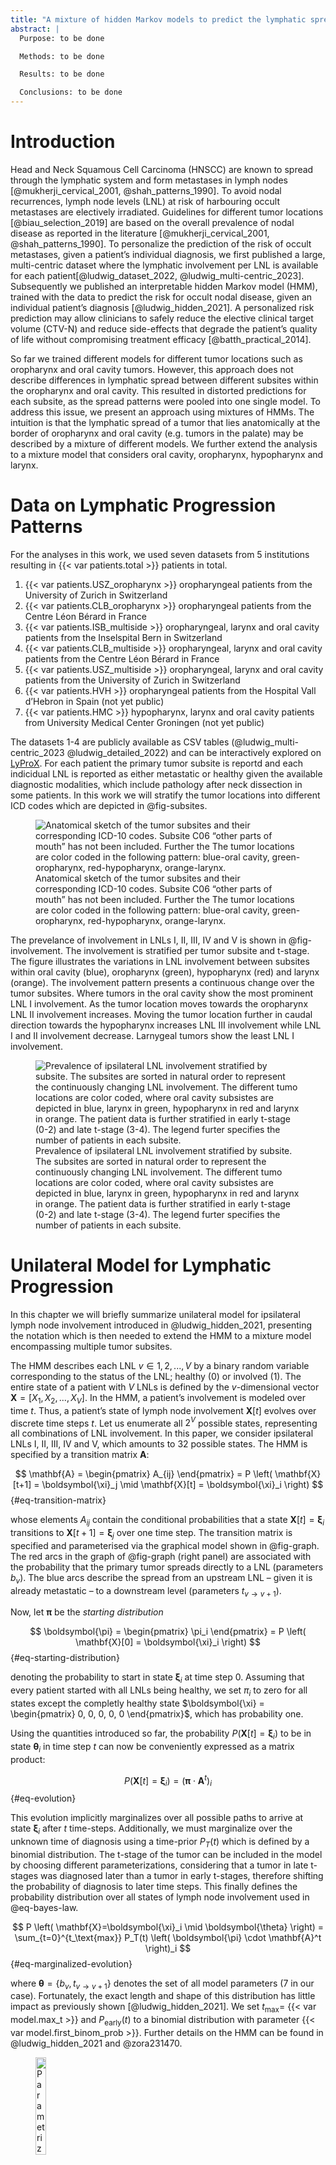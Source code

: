 ```yaml
---
title: "A mixture of hidden Markov models to predict the lymphatic spread in head and neck cancer depending on primary tumor location"
abstract: |
  Purpose: to be done

  Methods: to be done

  Results: to be done

  Conclusions: to be done
---
```


# Introduction
Head and Neck Squamous Cell Carcinoma (HNSCC) are known to spread through the lymphatic system and form metastases in lymph nodes [@mukherji_cervical_2001, @shah_patterns_1990]. To avoid nodal recurrences, lymph node levels (LNL) at risk of harbouring occult metastases are electively irradiated. Guidelines for different tumor locations [@biau_selection_2019] are based on the overall prevalence of nodal disease as reported in the literature [@mukherji_cervical_2001, @shah_patterns_1990].
To personalize the prediction of the risk of occult metastases, given a patient's individual diagnosis, we first published a large, multi-centric dataset where the lymphatic involvement per LNL is available for each patient[@ludwig_dataset_2022, @ludwig_multi-centric_2023].
Subsequently we published an interpretable hidden Markov model (HMM), trained with the data to predict the risk for occult nodal disease, given an individual patient's diagnosis [@ludwig_hidden_2021].
A personalized risk prediction may allow clinicians to safely reduce the elective clinical target volume (CTV-N) and reduce side-effects that degrade the patient's quality of life without compromising treatment efficacy [@batth_practical_2014].

So far we trained different models for different tumor locations such as oropharynx and oral cavity tumors. However, this approach does not describe differences in lymphatic spread between different subsites within the oropharynx and oral cavity. This resulted in distorted predictions for each subsite, as the spread patterns were pooled into one single model. To address this issue, we present an approach using mixtures of HMMs. The intuition is that the lymphatic spread of a tumor that lies anatomically at the border of oropharynx and oral cavity (e.g. tumors in the palate) may be described by a mixture of different models. We further extend the analysis to a mixture model that considers oral cavity, oropharynx, hypopharynx and larynx.


# Data on Lymphatic Progression Patterns {#sec-data}

For the analyses in this work, we used seven datasets from 5 institutions resulting in {{< var patients.total >}} patients in total.

1. {{< var patients.USZ_oropharynx >}} oropharyngeal patients from the University of Zurich in Switzerland
2. {{< var patients.CLB_oropharynx >}} oropharyngeal patients from the Centre Léon Bérard in France
3. {{< var patients.ISB_multiside >}} oropharyngeal, larynx and oral cavity patients from the Inselspital Bern in Switzerland
4. {{< var patients.CLB_multiside >}} oropharyngeal, larynx and oral cavity patients from the Centre Léon Bérard in France
5. {{< var patients.USZ_multiside >}} oropharyngeal, larynx and oral cavity patients from the University of Zurich in Switzerland
6. {{< var patients.HVH >}} oropharyngeal patients from the Hospital Vall d'Hebron in Spain (not yet public)
7. {{< var patients.HMC >}} hypopharynx, larynx and oral cavity patients from University Medical Center Groningen (not yet public)

The datasets 1-4 are publicly available as CSV tables (@ludwig_multi-centric_2023 @ludwig_detailed_2022) and can be interactively explored on [LyProX](https://lyprox.org). For each patient the primary tumor subsite is reportd and each indicidual LNL is reported as either metastatic or healthy given the available diagnostic modalities, which include pathology after neck dissection in some patients. 
In this work we will stratify the tumor locations into different ICD codes which are depicted in @fig-subsites. 

![Anatomical sketch of the tumor subsites and their corresponding ICD-10 codes. Subsite C06 "other parts of mouth" has not been included. Further the The tumor locations are color coded in the following pattern: blue-oral cavity, green-oropharynx, red-hypopharynx, orange-larynx.](figures/Subsites.png){#fig-subsites}

The prevelance of involvement in LNLs I, II, III, IV and V is shown in @fig-involvement. The involvement is stratified per tumor subsite and t-stage. The figure illustrates the variations in LNL involvement between subsites within oral cavity (blue), oropharynx (green), hypopharynx (red) and larynx (orange). The involvement pattern presents a continuous change over the tumor subsites. Where tumors in the oral cavity show the most prominent LNL I involvement. As the tumor location moves towards the oropharynx LNL II involvement increases. Moving the tumor location further in caudal direction towards the hypopharynx increases LNL III involvement while LNL I and II involvement decrease. Larnygeal tumors show the least LNL I involvement.

![Prevalence of ipsilateral LNL involvement stratified by subsite. The subsites are sorted in natural order to represent the continuously changing LNL involvement. The different tumo locations are color coded, where oral cavity subsistes are depicted in blue, larynx in green, hypopharynx in red and larynx in orange. The patient data is further stratified in early t-stage (0-2) and late t-stage (3-4). The legend furter specifies the number of patients in each subsite.](figures/involvement_I_to_V_all_sites_t_staging.png){#fig-involvement}

# Unilateral Model for Lymphatic Progression {#sec-unilateral}

In this chapter we will briefly summarize unilateral model for ipsilateral lymph node involvement introduced in @ludwig_hidden_2021, presenting the notation which is then needed to extend the HMM to a mixture model encompassing multiple tumor subsites.

The HMM describes each LNL $v \in 1, 2, ..., V$ by a binary random variable corresponding to the status of the LNL; healthy (0) or involved (1). The entire state of a patient with $V$ LNLs is defined by the $v$-dimensional vector $\mathbf{X} = [X_1, X_2, ...,X_V]$. In the HMM, a patient's involvement is modeled over time $t$. Thus, a patient's state of lymph node involvement $\mathbf{X}[t]$ evolves over discrete time steps $t$. Let us enumerate all $2^V$ possible states, representing all combinations of LNL involvement. In this paper, we consider ipsilateral LNLs I, II, III, IV and V, which amounts to 32 possible states. The HMM is specified by a transition matrix $\mathbf{A}$:

$$
\mathbf{A} = \begin{pmatrix} A_{ij} \end{pmatrix} = P \left( \mathbf{X}[t+1] = \boldsymbol{\xi}_j \mid \mathbf{X}[t] = \boldsymbol{\xi}_i \right)
$$ {#eq-transition-matrix}

whose elements $A_{ij}$ contain the conditional probabilities that a state $\mathbf{X}[t]=\boldsymbol{\xi}_i$ transitions to $\mathbf{X}[t+1]=\boldsymbol{\xi}_j$ over one time step. The transition matrix is specified and parameterised via the graphical model shown in @fig-graph. The red arcs in the graph of @fig-graph (right panel) are associated with the probability that the primary tumor spreads directly to a LNL (parameters $b_v$). The blue arcs describe the spread from an upstream LNL -- given it is already metastatic -- to a downstream level (parameters $t_{v \rightarrow v+1}$).


Now, let $\boldsymbol{\pi}$ be the _starting distribution_

$$
\boldsymbol{\pi} = \begin{pmatrix} \pi_i \end{pmatrix} = P \left( \mathbf{X}[0] = \boldsymbol{\xi}_i \right)
$$ {#eq-starting-distribution}

denoting the probability to start in state $\boldsymbol{\xi}_i$ at time step 0. Assuming that every patient started with all LNLs being healthy, we set $\pi_i$ to zero for all states  except the completly healthy state $\boldsymbol{\xi} = \begin{pmatrix} 0, 0, 0, 0, 0 \end{pmatrix}$, which has probability one.

Using the quantities introduced so far, the probability $P \left( \mathbf{X}[t]=\boldsymbol{\xi}_i \right)$ to be in state $\boldsymbol{\theta}_i$ in time step $t$ can now be conveniently expressed as a matrix product:

$$
P \left( \mathbf{X}[t]=\boldsymbol{\xi}_i \right) = \left( \boldsymbol{\pi} \cdot \mathbf{A}^t \right)_i
$$ {#eq-evolution}

This evolution implicitly marginalizes over all possible paths to arrive at state $\boldsymbol{\xi}_i$ after $t$ time-steps. Additionally, we must marginalize over the unknown time of diagnosis using a time-prior $P_T(t)$ which is defined by a binomial distribution. The t-stage of the tumor can be included in the model by choosing different parameterizations, considering that a tumor in late t-stages was diagnosed later than a tumor in early t-stages, therefore shifting the probability of diagnosis to later time steps. This finally defines the probability distribution over all states of lymph node involvement used in @eq-bayes-law.

$$
P \left( \mathbf{X}=\boldsymbol{\xi}_i \mid \boldsymbol{\theta} \right) = \sum_{t=0}^{t_\text{max}} P_T(t) \left( \boldsymbol{\pi} \cdot \mathbf{A}^t \right)_i
$$ {#eq-marginalized-evolution}


where $\boldsymbol{\theta}=\{ b_v, t_{v \rightarrow v+1} \}$ denotes the set of all model parameters (7 in our case). Fortunately, the exact length and shape of this distribution has little impact as previously shown [@ludwig_hidden_2021]. We set $t_\text{max}=$ {{< var model.max_t >}} and $P_\text{early}(t)$ to a binomial distribution with parameter {{< var model.first_binom_prob >}}. Further details on the HMM can be found in @ludwig_hidden_2021 and @zora231470.

![Parametrized graphical model of the lymphatic network considering four LNLs. Blue nodes represent the hidden states of LNLs $X_v$, while the red one is the tumor. Arcs represent possible routes of metastatic spread, associated with a probability.](figures/Model_5_LNL.png){#fig-graph width=20%}

For model training we assume that 

# Mixture Model for Lymphatic Spread {#sec-mixture}

Since primary tumors at different subsites have different patterns of lymphatic spread patterns one would need to either generalize over several subsites as introduced in [@ludwig_dynamic_2021], where the HMM has been introduced for oropharyngeal cancer, or train a distinct model for each subsite. The former approach leads to less precise predictions for each subsite, especially those subsites with few patients. Training one HMM per subsite would be rather time intensive and lead to large uncertainties for subsites with only few patients such as C04 Floor of mouth or C05 Palate. Further we would not exploit the anatomical similarities which are expected for anatomically nearby locations. 

Therefore we introduce a mixture model which combines all subsites in a single model exploiting anatomical proximities. Let us assume that we have a dataset $\mathbf{D}$ that is specified via the number of patients $N_{is}$ that were diagnosed in LNL involvement state $i$ and had a primary tutor in subsite $s$. Let us further assume that we want to describe this dataset using a mixture of $M$ HMMs, each with a different set of model parameters $\boldsymbol{\theta_m}$. As the generative model of the data, we assume that a patient with subsite $s$ is generated with probability $\pi_m^s$ from model $m$, where the mixing components $\pi_m^s$ need to satisfy $\sum_{m = 1}^{M}\pi_m^s = 1$, with $\pi_m^s \geq 0$ for all $m$ and all subsites $s$. The likelihood of the dataset can then be written as  

$$
P \left( \mathbf{D} \mid \boldsymbol{\theta}, \boldsymbol{\pi}\right) = \prod_s \prod_i \left[ \sum_{m=1}^M \pi_m^s P_m \left( \mathbf{X}=\boldsymbol{\xi}_i \mid \boldsymbol{\theta}_m \right) \right]^{N_{is}}
$$ {#eq-mixture-distribution}

The model now contains two types of parameters. The rpobabilities of tumor spread for the different models, $\mathbf{\theta_m}$, and the mixing coefficients $\pi_m^s$. The posterior distribution over the parameters $P(\boldsymbol{\theta},\boldsymbol{\pi}|\mathbf{D})$ can be calculated assuming a uniform prior in the interval [0,1] for all parameters. However, $P(\boldsymbol{\theta},\boldsymbol{\pi}|\mathbf{D})$ is a multimodal-distribution as one can permute the different models. To address this problem, we apply an expectation-maximization (EM) algorithm. We introduce latent variables $\boldsymbol{\epsilon}$ which assigns to each observation $\mathbf{B}$ in our dataset the probability to originate from each model $m$. The log-likelihood can be expressed as:



$$
\ln p(\mathbf{X}|\boldsymbol{\theta},\boldsymbol{\pi}) = \left\{\sum_{\boldsymbol{\epsilon}} p(\mathbf{X},\boldsymbol{\epsilon}|\boldsymbol{\theta}, \boldsymbol{\pi})\right\}
$$ {#eq-mixture-llh}

 The EM algorithm evaluates the model parameters $\boldsymbol{\theta}$ and $\boldsymbol{\pi}$ in two steps. In the expectation step the latent variables are evaluated. To do so, we fix the current model parameters $\boldsymbol{\theta}$ and $\boldsymbol{\pi}$ and compute the expectation value of the latent variables. We can compute the expectation values $\boldsymbol{\gamma}$ of the latent variables for each observed involvement pattern $\mathbf{X}_i$ in subsite $s$ separatly.

 $$
\mathbb{E}[\epsilon_m] = \gamma(\epsilon_m^i) = \frac{\pi_m^s p(\mathbf{X}_i|\theta_m)}{\sum_{j=1}^M \pi_j^sp(\mathbf{X}_i|\theta_j)} 
 $$ {#eq-expectation-step}
 
The @eq-expectation-step includes a superscript $s$ for the mixture parameters $\pi$ which depends on the tumor subsite of diagnosis $Z_i$. 
After computing the expectation value for all components $M$ and patients $N$, the model parameters are updated by in the maximization step by maximizing the following likelihood:
$$
 \ln p(\mathbf{Z},\boldsymbol{\epsilon}|\boldsymbol{\theta},\boldsymbol{\pi}) = \sum_{i=1}^{N}\sum_{m=1}^M \gamma(\epsilon_m^i)\{\ln \pi_m^s + \ln p(Z_i|\theta_m)\}
 $$ {#eq-maximization-step}

In @eq-maximization-step one can see, that we can evaluate the mixture parameters $\boldsymbol{\pi}$ and model parameter $\boldsymbol{\theta}$ idependently of each other. The mixture parameters can be calculated analytically:

$$
\pi_m^s = \frac{1}{N^s}\sum_i^{N^s}\gamma(\epsilon_m^i)
$$ {#eq-mixture-maximization}

The model parameters $\boldsymbol{\theta}$ can be optimized component-wise with an optimization algorithm, since an analytic solution is not feasible:

$$
\ln p(\mathbf{Z},\boldsymbol{\epsilon}|\boldsymbol{\theta_m}) = \sum_{i=1}^{N} \gamma(\epsilon_m^i)\{\ln p(Z_i|\theta_m)\}
$$

By repeating these steps the algorithm is guaranteed to converge to a (local) maximum.

# Three component Mixture Model {#sec-3comp}

We illustrate the methodology for a mixture model with M = 3 components, considering the ipsilateral involvement of LNLs I, II, III, IV, and V. We include the ICD codes as subsites for oral cavity, hypopharynx and oropharynx. In @fig-convergence the convergence of the negative log-likelihood and change in model parameters is depicted. After a random inizialization, the algorithm rapidly converges.  

![The y-axis on the left shows the negative likelihood convergence depicted in the blue line. The y-axis on the right shows the sum of absulte difference between all model parameters showing that the parameter values stabilize rapidly as well.](figures/Convergence_3_comp.png){#fig-convergence}

In @fig-3_simplex, we visualize the resulting mixture coefficients $\boldsymbol{\pi}$ using a spatial representation, where the vertices of the triangle correspond to the three components. In @fig-3-matrix, these mixture coefficients are presented in matrix form, with the y-axis representing the ICD codes, showing how the mixture components in each row add up to 1.

The spatial plot in @fig-3_simplex illustrates how the model assigns the three components to different tumor subsites. Component 0, located at the bottom right of the triangle, primarily characterizes oropharyngeal subsites. For instance, the base of tongue subsite (C01), which exhibits the highest involvement of LNL II, is fully assigned to this component. Similarly, subsite C10, which includes several oropharyngeal regions, is assigned roughly 50% to the oropharynx-like component, with the remaining mixture distributed across the other two components.

Hypopharyngeal subsites, on the other hand, are fully assigned to Component 2, located at the top vertex of the triangle. Meanwhile, the gum subsite (C03), with predominant LNL I involvement, is entirely assigned to Component 1, situated at the bottom left.
As subsites anatomically approach the oropharynx, their mixture coefficients for the oropharynx-like component increase. This is evident in the subsites C02 (tongue) and C05 (palate), which display a higher proportion of oropharyngeal influence in their mixture. These results conform well with the involvement patterns observed in the data. 

::: {layout="[75,30]" layout-valign="bottom"}

![Assignment of each subsite to each of the three components. The closer a subsite is to a vertex, the more it is assigned to the corresponding component, with component 0 on the bottom right, 1 on the bottom left and 2 on the top. The size of the marker (area) corresponds to the number of patients in each subsite.](figures/mixture_components_3_simplex_t_stages_new.png){#fig-3_simplex}

![Matrix representation of component assignment. Each row of the matrix corresponds to each ICD code. The collums represent the three different components](figures/mixture_components_3_t_stages_new.png){#fig-3-matrix}
:::
